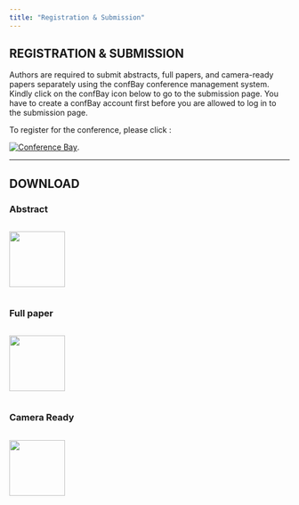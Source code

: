 ```yaml
---
title: "Registration & Submission"
---
```


## REGISTRATION & SUBMISSION

Authors are required to submit abstracts, full papers, and camera-ready papers separately using the confBay conference management system. Kindly click on the confBay icon below to go to the submission page. You have to create a confBay account first before you are allowed to log in to the submission page.

To register for the conference, please click : 

[![Conference Bay](images/iconfbay.png)](http://submit.confbay.com/conf/icms2025){target="_blank"}.

---
  
## DOWNLOAD\
### Abstract\
::: {.columns}
::: {.column width="50%"}
[![](images/word.png){width=100px}](files/iCMS2025_ABSTRACT_Template.docx){target="_blank"}\
:::
:::

### Full paper\
::: {.columns}
::: {.column width="50%"}
[![](images/word.png){width=100px}](files/iCMS2025 fullpaper template.docx){target="_blank"}
:::
:::

### Camera  Ready\
::: {.columns}
::: {.column width="50%"}
[![](images/word.png){width=100px}](files/iCMS2025 camera ready template.docx){target="_blank"}
:::
:::